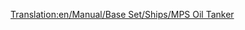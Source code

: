 [[Translation:en/Manual/Base Set/Ships/MPS Oil Tanker]]
{{hu/Manual/Base Set/Ships/Navbox Hajók}}
{{hu/Manual/Base Set/Ships/Hajók|Name=MPS olajszállító hajó
|Image=[[File:en/Manual/Base Set/Ships/OilTanker.png|MPS Oil Tanker]]
|Cost=£30,465 ($60,930)
|Speed=24 km/h (15 mph) 	
|Annual=£2,296 ($4,592)
|Designed=1928
|Lifespan=30
|Capacity=220.000 liter [[hu/Manual/Base Set/Cargos/Olaj|olaj]]
|Description=Az MPS olajszállító hajó rendkívül lassú, de hatalmas olajszállító hajó.
|Real-life=Kitalált.
}}